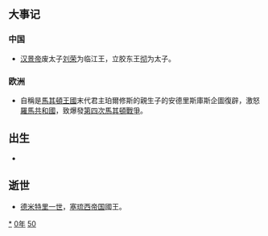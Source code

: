 {{yearTOC|-150|西汉汉景帝'''[[前元|前元]]七年'''}}
== 大事记 ==
===中国===
*[[汉景帝|汉景帝]]废太子[[刘荣|刘荣]]为临江王，立胶东王[[刘彻|彻]]为太子。
===欧洲===
* 自稱是[[馬其頓王國|馬其頓王國]]末代君主珀爾修斯的親生子的安德里斯庫斯企圖復辟，激怒[[羅馬共和國|羅馬共和國]]，致爆發[[第四次馬其頓戰爭|第四次馬其頓戰爭]]。

== 出生 ==
*

== 逝世 ==
{{Wikisource year mention}}
* [[德米特里一世_(塞琉古帝国)|德米特里一世]]，[[塞琉西帝国|塞琉西帝国]]國王。

[[Category:前150年|*]]
[[Category:前150年代|0年]]
[[Category:前2世纪各年|50]]